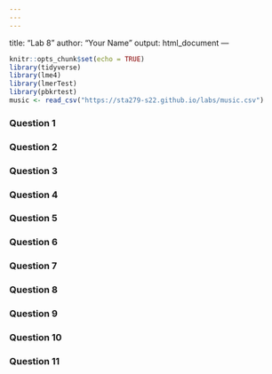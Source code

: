 ```yaml
---
---
---
```

title: "Lab 8"
author: "Your Name"
output: html_document
---

```r
knitr::opts_chunk$set(echo = TRUE)
library(tidyverse)
library(lme4)
library(lmerTest)
library(pbkrtest)
music <- read_csv("https://sta279-s22.github.io/labs/music.csv")
```

### Question 1


### Question 2


### Question 3


### Question 4


### Question 5


### Question 6


### Question 7


### Question 8


### Question 9


### Question 10


### Question 11






